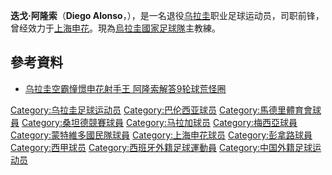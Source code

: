 {{noteTA
|G1=足球
|G2=laliga
|G3=uefa
|G4=南美球會
}}
{{Football player infobox
| playername          = 迭戈·阿隆索
| fullname            = 迭戈·马丁·阿隆索·洛佩斯<br />''Diego Martín Alonso López''
| englishfullname     = Diego Martín Alonso López
| nickname            = Tornado （旋风）
| dateofbirth         = {{birth date and age|1975|4|16}}         
| cityofbirth         = [[蒙德维的亚|蒙德维的亚]]
| countryofbirth      = [[乌拉圭|乌拉圭]]
| height              = {{height|m=1.83}}
| currentclub         = {{fb|URU}}（領隊）
| clubnumber          = 
| position            = [[前锋_(足球)|前锋]]
| youthyears          = 
| youthclubs          = 
| years1 = 1995–1999
| years2 = 1999–2000
| years3 = 2000–2002
| years4 = 2001–2002
| years5 = 2002–2003
| years6 = 2003–2004
| years7 = 2004–2005
| years8 = 2005–2006
| years9 = 2006
| years10 = 2007
| years11 = 2008–2009
| years12 = 2009–2011
| clubs1 = {{flagicon|URU}} {{tsl|en|C.A. Bella Vista|贝拉维斯塔}}
| clubs2 = {{flagicon|URU}} [[拉普拉塔体操击剑俱乐部|拉普拉塔]]
| clubs3 = {{flagicon|ESP}} [[巴伦西亚足球俱乐部|巴伦西亚]]
| clubs4 = → {{flagicon|ESP}} [[马德里竞技|马德里竞技]]
| clubs5 = {{flagicon|ESP}} [[桑坦德竞技|桑坦德竞技]]
| clubs6 = {{flagicon|ESP}} [[马拉加足球俱乐部|马拉加]]
| clubs7 = {{flagicon|URU}} [[国立自治大学俱乐部|国民大学]]
| clubs8 = {{flagicon|ESP}} [[皇家穆尔西亚足球俱乐部|皇家穆尔西亚]]
| clubs9 = {{flagicon|URU}} [[民族足球俱乐部|民族]]
| clubs10 = {{flagicon|CHN}} [[上海申花|上海申花]]
| clubs11 = {{flagicon|URU}} [[拉普拉塔体操击剑俱乐部|拉普拉塔]]
| clubs12 = {{flagicon|URU}} [[彭拿路|彭拿路]]
| caps1 = 38
| caps2 = 32
| caps3 = 20
| caps4 = 38
| caps5 = 23
| caps6 = 23
| caps7 = 27
| caps8 = 25
| caps9 = 7
| caps10 = 13
| caps11 = 36
| caps12 = 43
| totalcaps = 325
| goals1 = 19
| goals2 = 17
| goals3 = 2
| goals4 = 22
| goals5 = 1
| goals6 = 6
| goals7 = 12
| goals8 = 2
| goals9 = 3
| goals10 = 7
| goals11 = 5
| goals12 = 17
| totalgoals = 114
| nationalyears1 = 1999–2004
| nationalteam1 = {{fb|URU}}
| nationalcaps1 = 8
| nationalgoals1 = 0
| manageryears1 = 2011–2012
| manageryears2 = 2012–2013
| manageryears3 = 2013
| manageryears4 = 2014
| manageryears5 = 2014–2019
| manageryears6 = 2020–2021
| manageryears7 = 2021–
| managerclubs1 = 貝拉維斯塔
| managerclubs2 = [[瓜蘭尼|瓜蘭尼]]
| managerclubs3 = [[彭拿路|彭拿路]]
| managerclubs4 = [[奧林比亞會|奧林比亞會]]
| managerclubs5 = [[帕丘卡足球俱樂部|帕丘卡]]
| managerclubs6 = [[邁阿密國際|邁阿密國際]]
| managerclubs7 = {{fb|URU}}
| pcupdate            = 
| ntupdate            = 
}}

'''迭戈·阿隆索'''（'''Diego Alonso'''，{{bd|1975年|4月16日|||A}}），是一名退役[[乌拉圭|乌拉圭]]职业足球运动员，司职前锋，曾经效力于[[上海申花|上海申花]]。現為[[烏拉圭國家足球隊|烏拉圭國家足球隊]]主教練。

== 參考資料 ==
{{reflist}}
* [http://sports.sina.com.cn/j/2007-05-21/02142932955.shtml 乌拉圭空霸憧憬申花射手王 阿隆索解答9轮球荒怪圈] {{Wayback|url=http://sports.sina.com.cn/j/2007-05-21/02142932955.shtml |date=20160304105417 }}

{{DEFAULTSORT:Alonso, Diego}}
[[Category:乌拉圭足球运动员|Category:乌拉圭足球运动员]]
[[Category:巴伦西亚球员|Category:巴伦西亚球员]]
[[Category:馬德里體育會球員|Category:馬德里體育會球員]]
[[Category:桑坦德競賽球員|Category:桑坦德競賽球員]]
[[Category:马拉加球员|Category:马拉加球员]]
[[Category:梅西亞球員|Category:梅西亞球員]]
[[Category:蒙特維多國民隊球員|Category:蒙特維多國民隊球員]]
[[Category:上海申花球员|Category:上海申花球员]]
[[Category:彭拿路球員|Category:彭拿路球員]]
[[Category:西甲球员|Category:西甲球员]]
[[Category:西班牙外籍足球運動員|Category:西班牙外籍足球運動員]]
[[Category:中国外籍足球运动员|Category:中国外籍足球运动员]]